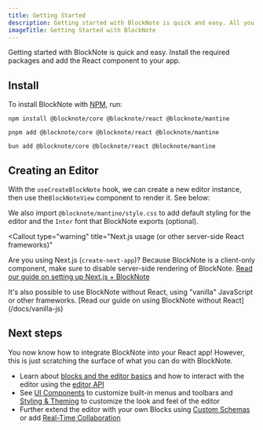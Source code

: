 ```yaml
---
title: Getting Started
description: Getting started with BlockNote is quick and easy. All you need to do is install the package and add the React component to your app!
imageTitle: Getting Started with BlockNote
---
```


Getting started with BlockNote is quick and easy. Install the required packages and add the React component to your app.

## Install

To install BlockNote with [NPM](https://docs.npmjs.com/downloading-and-installing-node-js-and-npm), run:

```console tab="npm"
npm install @blocknote/core @blocknote/react @blocknote/mantine
```

```console tab="pnpm"
pnpm add @blocknote/core @blocknote/react @blocknote/mantine
```

```console tab="bun"
bun add @blocknote/core @blocknote/react @blocknote/mantine
```

## Creating an Editor

With the `useCreateBlockNote` hook, we can create a new editor instance, then use the`BlockNoteView` component to render it. See below:

<Example name="basic/minimal" />

We also import `@blocknote/mantine/style.css` to add default styling for the editor and the `Inter` font that BlockNote exports (optional).

<Callout
  type="warning"
  title="Next.js usage (or other server-side React frameworks)"
>
  Are you using Next.js (`create-next-app`)? Because BlockNote is a client-only
  component, make sure to disable server-side rendering of BlockNote. [Read our
  guide on setting up Next.js + BlockNote](/docs/nextjs)
</Callout>

<Callout type="warning" title="Using BlockNote without React">
  It's also possible to use BlockNote without React, using "vanilla" JavaScript
  or other frameworks. [Read our guide on using BlockNote without
  React](/docs/vanilla-js)
</Callout>

## Next steps

You now know how to integrate BlockNote into your React app! However, this is just scratching the surface of what you can do with BlockNote.

- Learn about [blocks and the editor basics](/docs/editor-basics) and how to interact with the editor using the [editor API](/docs/editor-api)
- See [UI Components](/docs/ui-components) to customize built-in menus and toolbars and [Styling & Theming](/docs/styling-theming) to customize the look and feel of the editor
- Further extend the editor with your own Blocks using [Custom Schemas](/docs/custom-schemas) or add [Real-Time Collaboration](/docs/advanced/real-time-collaboration)
